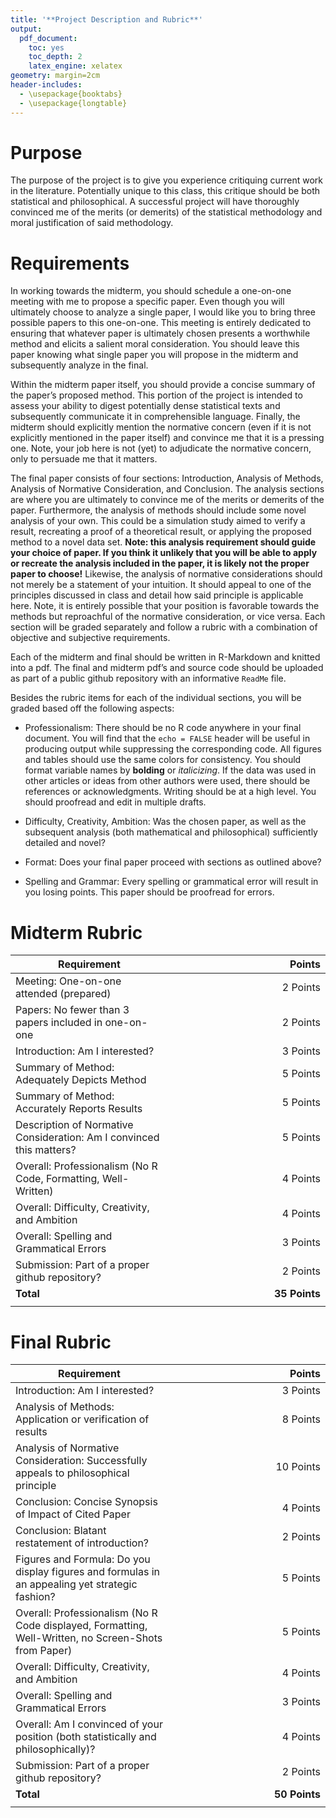 ```yaml
---
title: '**Project Description and Rubric**'
output:
  pdf_document:
    toc: yes
    toc_depth: 2
    latex_engine: xelatex
geometry: margin=2cm
header-includes:
  - \usepackage{booktabs}
  - \usepackage{longtable}
---
```


<style type="text/css">
.main-container {
  max-width: 300px;
  margin-left: auto;
  margin-right: auto;
}
</style>

# **Purpose**

The purpose of the project is to give you experience critiquing current work in the literature.  Potentially unique to this class, this critique should be both statistical and philosophical.  A successful project will have thoroughly convinced me of the merits (or demerits) of the statistical methodology and moral justification of said methodology.  

# **Requirements**

In working towards the midterm, you should schedule a one-on-one meeting with me to propose a specific paper.  Even though you will ultimately choose to analyze a single paper, I would like you to bring three possible papers to this one-on-one.  This meeting is entirely dedicated to ensuring that whatever paper is ultimately chosen presents a worthwhile method and elicits a salient moral consideration.  You should leave this paper knowing what single paper you will propose in the midterm and subsequently analyze in the final.  

Within the midterm paper itself, you should provide a concise summary of the paper's proposed method.  This portion of the project is intended to assess your ability to digest potentially dense statistical texts and subsequently communicate it in comprehensible language.  Finally, the midterm should explicitly mention the normative concern (even if it is not explicitly mentioned in the paper itself) and convince me that it is a pressing one.  Note, your job here is not (yet) to adjudicate the normative concern, only to persuade me that it matters.  

The final paper consists of four sections: Introduction, Analysis of Methods, Analysis of Normative Consideration, and Conclusion. The analysis sections are where you are ultimately to convince me of the merits or demerits of the paper.  Furthermore, the analysis of methods should include some novel analysis of your own.  This could be a simulation study aimed to verify a result, recreating a proof of a theoretical result, or applying the proposed method to a novel data set. **Note: this analysis requirement should guide your choice of paper.  If you think it unlikely that you will be able to apply or recreate the analysis included in the paper, it is likely not the proper paper to choose!** Likewise, the analysis of normative considerations should not merely be a statement of your intuition.  It should appeal to one of the principles discussed in class and detail how said principle is applicable here.  Note, it is entirely possible that your position is favorable towards the methods but reproachful of the normative consideration, or vice versa. Each section will be graded separately and follow a rubric with a combination of objective and subjective requirements. 


Each of the midterm and final should be written in R-Markdown and knitted into a pdf.  The final and midterm pdf's and source code should be uploaded as part of a public github repository with an informative `ReadMe` file.  

Besides the rubric items for each of the individual sections, you will be graded based off the following aspects:

- Professionalism: There should be no R code anywhere in your final document. You will find that the `echo = FALSE` header will be useful in producing output while suppressing the corresponding code.  All figures and tables should use the same colors for consistency. You should format variable names by **bolding** or *italicizing*. If the data was used in other articles or ideas from other authors were used, there should be references or acknowledgments. Writing should be at a high level. You should proofread and edit in multiple drafts.

- Difficulty, Creativity, Ambition: Was the chosen paper, as well as the subsequent analysis (both mathematical and philosophical) sufficiently detailed and novel?  

- Format: Does your final paper proceed with sections as outlined above? 

- Spelling and Grammar: Every spelling or grammatical error will result in you losing points. This paper should be proofread for errors.

# **Midterm Rubric**

|Requirement|Points|
|-------|------:|
|Meeting: One-on-one attended (prepared) |2 Points|
|Papers: No fewer than 3 papers included in one-on-one |2 Points|
|Introduction: Am I interested?|3 Points|
|Summary of Method: Adequately Depicts Method|5 Points|
|Summary of Method: Accurately Reports Results| 5 Points|
|Description of Normative Consideration: Am I convinced this matters? | 5 Points|
|Overall: Professionalism (No R Code, Formatting, Well-Written) |4 Points|
|Overall: Difficulty, Creativity, and Ambition|4 Points|
|Overall: Spelling and Grammatical Errors|3 Points|
|Submission: Part of a proper github repository? |2 Points|
|**Total**|**35 Points**|
|||


# **Final Rubric**
|Requirement|Points|
|-------|------:|
|Introduction: Am I interested?|3 Points|
|Analysis of Methods: Application or verification of results| 8 Points|
|Analysis of Normative Consideration: Successfully appeals to philosophical principle| 10 Points|
|Conclusion: Concise Synopsis of Impact of Cited Paper |4 Points|
|Conclusion: Blatant restatement of introduction? |2 Points|
|Figures and Formula: Do you display figures and formulas in an appealing yet strategic fashion?| 5 Points|
|Overall: Professionalism (No R Code displayed, Formatting, Well-Written, no Screen-Shots from Paper) |5 Points|
|Overall: Difficulty, Creativity, and Ambition|4 Points|
|Overall: Spelling and Grammatical Errors|3 Points|
|Overall: Am I convinced of your position (both statistically and philosophically)?|4 Points|
|Submission: Part of a proper github repository? |2 Points|
|**Total**|**50 Points**|
|||
